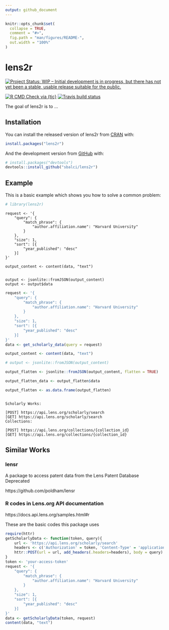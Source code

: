 ```yaml
---
output: github_document
---
```


<!-- README.md is generated from README.Rmd. Please edit that file -->

```r
knitr::opts_chunk$set(
  collapse = TRUE,
  comment = "#>",
  fig.path = "man/figures/README-",
  out.width = "100%"
)
```

# lens2r

<!-- badges: start -->
[![Project Status: WIP – Initial development is in progress, but there has not yet been a stable, usable release suitable for the public.](https://www.repostatus.org/badges/latest/wip.svg)](https://www.repostatus.org/#wip)

[![R CMD Check via {tic}](https://github.com/sbalci/lens2r/workflows/R%20CMD%20Check%20via%20{tic}/badge.svg?branch=master)](https://github.com/sbalci/lens2r/actions)
[![Travis build status](https://travis-ci.com/sbalci/lens2r.svg?branch=master)](https://travis-ci.com/sbalci/lens2r)
<!-- badges: end -->

The goal of lens2r is to ...

## Installation

You can install the released version of lens2r from [CRAN](https://CRAN.R-project.org) with:

``` r
install.packages("lens2r")
```

And the development version from [GitHub](https://github.com/) with:

``` r
# install.packages("devtools")
devtools::install_github("sbalci/lens2r")
```





## Example

This is a basic example which shows you how to solve a common problem:

```r
# library(lens2r)
```



```
request <- '{
	"query": {
		"match_phrase": {
			"author.affiliation.name": "Harvard University"
		}
	},
	"size": 1,
	"sort": [{
		"year_published": "desc"
	}]
}'

output_content <- content(data, "text")


output <- jsonlite::fromJSON(output_content)
output <- output$data
```
```r
request <- '{
	"query": {
		"match_phrase": {
			"author.affiliation.name": "Harvard University"
		}
	},
	"size": 1,
	"sort": [{
		"year_published": "desc"
	}]
}'
data <- get_scholarly_data(query = request)

output_content <- content(data, "text")

# output <- jsonlite::fromJSON(output_content)

output_flatten <- jsonlite::fromJSON(output_content, flatten = TRUE)

output_flatten_data <- output_flatten$data

output_flatten <- as.data.frame(output_flatten)



```




```
Scholarly Works:

[POST] https://api.lens.org/scholarly/search
[GET] https://api.lens.org/scholarly/search
Collections:

[POST] https://api.lens.org/collections/{collection_id}
[GET] https://api.lens.org/collections/{collection_id}

```


## Similar Works

### lensr

A package to access patent data from the Lens Patent Database
Deprecated

https://github.com/poldham/lensr


### R codes in Lens.org API documentation

https://docs.api.lens.org/samples.html#r

These are the basic codes this package uses

```r
require(httr)
getScholarlyData <- function(token, query){
	url <- 'https://api.lens.org/scholarly/search'
	headers <- c('Authorization' = token, 'Content-Type' = 'application/json')
	httr::POST(url = url, add_headers(.headers=headers), body = query)
}
token <- 'your-access-token'
request <- '{
	"query": {
		"match_phrase": {
			"author.affiliation.name": "Harvard University"
		}
	},
	"size": 1,
	"sort": [{
		"year_published": "desc"
	}]
}'
data <- getScholarlyData(token, request)
content(data, "text")
```
